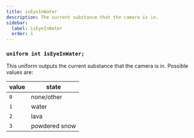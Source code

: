 ```yaml
---
title: isEyeInWater
description: The current substance that the camera is in.
sidebar:
  label: isEyeInWater
  order: 1
---
```


### `uniform int isEyeInWater;`

This uniform outputs the current substance that the camera is in. Possible values are:

| value | state         |
| ----- | ------------- |
| `0`   | none/other    |
| `1`   | water         |
| `2`   | lava          |
| `3`   | powdered snow |
